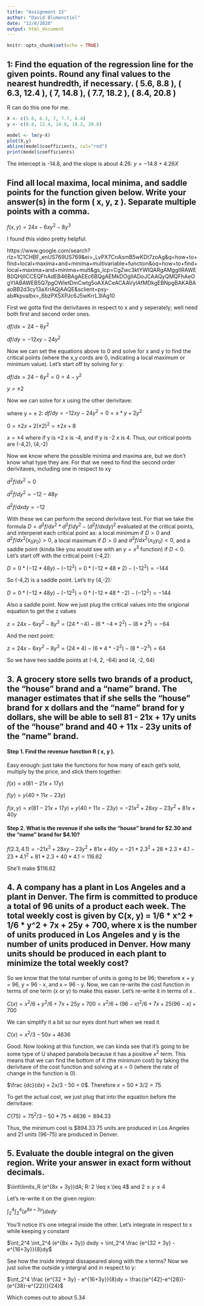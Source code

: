 ---
title: "Assignment 15"
author: "David Blumenstiel"
date: "12/8/2020"
output: html_document
---

```{r setup, include=FALSE}
knitr::opts_chunk$set(echo = TRUE)
```

## 1: Find the equation of the regression line for the given points. Round any final values to the nearest hundredth, if necessary.  ( 5.6, 8.8 ), ( 6.3, 12.4 ), ( 7, 14.8 ), ( 7.7, 18.2 ), ( 8.4, 20.8 )

R can do this one for me.

```{r}
X <- c(5.6, 6.3, 7, 7.7, 8.4)
y <- c(8.8, 12.4, 14.8, 18.2, 20.8)

model <- lm(y~X)
plot(X,y)
abline(model$coefficients, col="red")
print(model$coefficients)
```
The intercept is -14.8, and the slope is about 4.26: $y = -14.8 + 4.26X$


## Find all local maxima, local minima, and saddle points for the function given below. Write your answer(s) in the form ( x, y, z ). Separate multiple points with a comma.

$f(x, y ) = 24x - 6xy^2 - 8y^3$

I found this video pretty helpful:

https://www.google.com/search?rlz=1C1CHBF_enUS769US769&ei=_LvPX7CnAsmB5wKDt7zoAg&q=how+to+find+local+maxima+and+minima+multivariable+function&oq=how+to+find+local+maxima+and+minima+mult&gs_lcp=CgZwc3ktYWIQARgAMggIIRAWEB0QHjIICCEQFhAdEB46BAgAEEc6BQgAEMkDOgIIADoJCAAQyQMQFhAeOgYIABAWEB5Q7pgOWIetDmCwtg5oAXACeACAAVyIAfMDkgEBNpgBAKABAaoBB2d3cy13aXrIAQjAAQE&sclient=psy-ab#kpvalbx=_6bzPX5XPJc6J5wKrrL3IAg10

First we gotta find the derivitaves in respect to x and y seperately; well need both first and second order ones.

$df/dx = 24 - 6y^2$

$df/dy = -12xy - 24y^2$

Now we can set the equations above to 0 and solve for x and y to find the critical points (where the x,y cords are 0, indicating a local maximum or minimum value).  Let's start off by solving for y:

$df/dx = 24 - 6y^2 = 0 = 4 - y^2$

$y = \pm 2$

Now we can solve for x using the other derivitave:

where y = $\pm$ 2: $df/dy = -12xy - 24y^2 =  0 = x*y+2y^2$

$0 = \pm2x + 2(\pm2)^2 = \pm2x + 8$

$x = \pm4$ where if y is +2 x is -4, and if y is -2 x is 4.  Thus, our critical points are (-4,2), (4,-2)

Now we know where the possible minima and maxima are, but we don't know what type they are.  For that we need to find the second order derivitaves, including one in respect to xy

$d^2f/dx^2 = 0$

$d^2f/dy^2 = -12 - 48y$

$d^2f/dxdy = -12$


With these we can perform the second derivitave test.  For that we take the formula $D =  d^2f/dx^2 * d^2f/dy^2 - (d^2f/dxdy)^2$ evaluated at the critical points, and interperet each critical point as: a local minimum if $D > 0$ and $d^2f/dx^2(x_0y_0) > 0$, a local maximum if $D > 0$ and $d^2f/dx^2(x_0y_0) < 0$, and a saddle point (kinda like you would see with an $y = x^3$ function) if $D < 0$.  Let's start off with the critical point (-4,2):

$D = 0 * (-12 * 48y) - (-12^2) = 0 * (-12 * 48*2) - (-12^2) = -144$ 

So (-4,2) is a saddle point.  Let's try (4,-2):

$D = 0 * (-12 * 48y) - (-12^2) = 0 * (-12 * 48*-2) - (-12^2) = -144$ 

Also a saddle point.  Now we just plug the critical values into the origional equation to get the z values

$z = 24x - 6xy^2 - 8y^3 = (24*-4) - (6*-4*2^2) - (8*2^3) = -64$

And the next point:

$z = 24x - 6xy^2 - 8y^3 = (24*4) - (6*4*-2^2) - (8*-2^3) = 64$

So we have two saddle points at (-4, 2, -64) and (4, -2, 64)


## 3. A grocery store sells two brands of a product, the "house" brand and a "name" brand. The manager estimates that if she sells the "house" brand for x dollars and the "name" brand for y dollars, she will be able to sell 81 - 21x + 17y units of the "house" brand and 40 + 11x - 23y units of the "name" brand.

#### Step 1. Find the revenue function R ( x, y ).

Easy enough: just take the functions for how many of each get's sold, multiply by the price, and stick them together:

$f(x) = x(81 - 21x + 17y)$

$f(y) = y(40 + 11x - 23y)$

$f(x,y) = x(81 - 21x + 17y) + y(40 + 11x - 23y) = −21x^2+28xy−23y^2+81x+40y$

#### Step 2. What is the revenue if she sells the "house" brand for $2.30 and the "name" brand for $4.10?

$f(2.3,4.1) = -21x^2+28xy−23y^2+81x+40y = -21*2.3^2+28*2.3*4.1−23*4.1^2+81*2.3+40*4.1 = 116.62$

She'll make $116.62


## 4. A company has a plant in Los Angeles and a plant in Denver. The firm is committed to produce a total of 96 units of a product each week. The total weekly cost is given by C(x, y) = 1/6 * x^2 + 1/6 * y^2 + 7x + 25y + 700, where x is the number of units produced in Los Angeles and y is the number of units produced in Denver. How many units should be produced in each plant to minimize the total weekly cost?

So we know that the total number of units is going to be 96; therefore x + y = 96, y = 96 - x, and x = 96 - y.  Now, we can re-write the cost function in terms of one term (x or y) to make this easier.  Let's re-write it in terms of x .

$C(x) = x^2/6 + y^2/6 + 7x + 25y + 700 = x^2/6 + (96-x)^2/6 + 7x + 25(96-x) + 700$

We can simplify it a bit so our eyes dont hurt when we read it

$C(x) = x^2/3 -50x + 4636$

Good.  Now looking at this function, we can kinda see that it's going to be some type of U shaped parabola because it has a positive $x^2$ term.  This means that we can find the bottom of it (the minimum cost) by taking the derivitave of the cost function and solving at x = 0 (where the rate of change in the function is 0). 

$\frac {dc}{dx} = 2x/3 - 50 = 0$.  Therefore $x = 50*3/2 = 75$

To get the actual cost, we just plug that into the equation before the derivitave:

$C(75) = 75^2/3 -50*75 + 4636 = 894.33$

Thus, the minimum cost is $894.33 75 units are produced in Los Angeles and 21 units (96-75) are produced in Denver.

## 5. Evaluate the double integral on the given region.  Write your answer in exact form without decimals.

$\iint\limits_R (e^{8x + 3y})dA; R: 2 \leq x \leq 4$ and $2 \leq y \leq 4$

Let's re-write it on the given region:

$\int_2^4 \int_2^4 (e^{8x + 3y}) dxdy$

You'll notice it's one integral inside the other.  Let's integrate in respect to x while keeping y constant

$\int_2^4 \int_2^4 (e^{8x + 3y}) dxdy = \int_2^4 \frac {e^{32 + 3y} - e^{16+3y}}{8}dy$

See how the inside integral dissapeared along with the x terms?  Now we just solve the outside y intergral and in respect to y:

$\int_2^4 \frac {e^{32 + 3y} - e^{16+3y}}{8}dy = \frac{(e^{42}-e^{28})-(e^{38}-e^{22})}{24}$

Which comes out to about 5.34





